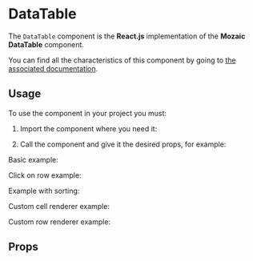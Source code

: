 
[//]: # (import { Basic, SortingRows, CustomRows, ClickableRows, argTypes } from './DataTable.stories';)


<Meta title="Components/DataTable" component={DataTable} />

# DataTable

The `DataTable` component is the **React.js** implementation of the **Mozaic DataTable** component.

You can find all the characteristics of this component by going to [the associated documentation](https://mozaic.adeo.cloud/Components/DataTable/).

## Usage

To use the component in your project you must:

1. Import the component where you need it:

<Source language="javascript" code="import { DataTable } from '@mozaic-ds/react';" />

2. Call the component and give it the desired props, for example:

Basic example:

<Canvas>
    <Story story={Basic} />
</Canvas>

Click on row example:

<Canvas>
    <Story story={ClickOnRow} />
</Canvas>

Example with sorting:

<Canvas>
    <Story story={Sorting} />
</Canvas>

Custom cell renderer example:

<Canvas>
    <Story story={CustomCellRenderer} />
</Canvas>

Custom row renderer example:

<Canvas>
    <Story story={CustomRowRenderer} />
</Canvas>

[//]: # ()
[//]: # (Clickable rows)

[//]: # ()
[//]: # (<Canvas withSource="open">)

[//]: # (    <Story story={ClickableRows} />)

[//]: # (</Canvas>)


## Props

<ArgsTable of={DataTable} />
